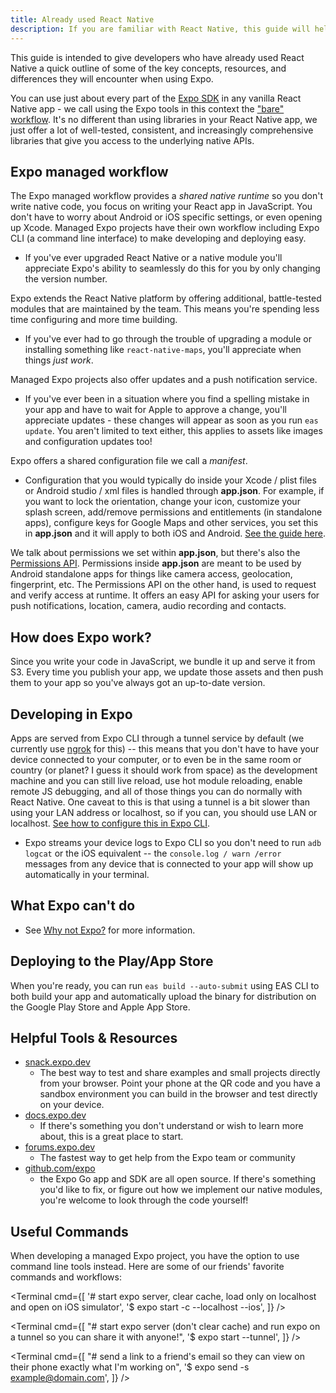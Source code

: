 ```yaml
---
title: Already used React Native
description: If you are familiar with React Native, this guide will help you understand the key differences between Expo and React Native.
---
```



This guide is intended to give developers who have already used React Native a quick outline of some of the key concepts, resources, and differences they will encounter when using Expo.

You can use just about every part of the [Expo SDK](/versions/latest/) in any vanilla React Native app - we call using the Expo tools in this context the ["bare" workflow](/bare/hello-world). It's no different than using libraries in your React Native app, we just offer a lot of well-tested, consistent, and increasingly comprehensive libraries that give you access to the underlying native APIs.

## Expo managed workflow

The Expo managed workflow provides a _shared native runtime_ so you don't write native code, you focus on writing your React app in JavaScript. You don't have to worry about Android or iOS specific settings, or even opening up Xcode. Managed Expo projects have their own workflow including Expo CLI (a command line interface) to make developing and deploying easy.

- If you've ever upgraded React Native or a native module you'll appreciate Expo's ability to seamlessly do this for you by only changing the version number.

Expo extends the React Native platform by offering additional, battle-tested modules that are maintained by the team. This means you're spending less time configuring and more time building.

- If you've ever had to go through the trouble of upgrading a module or installing something like `react-native-maps`, you'll appreciate when things _just work_.

Managed Expo projects also offer updates and a push notification service.

- If you've ever been in a situation where you find a spelling mistake in your app and have to wait for Apple to approve a change, you'll appreciate updates - these changes will appear as soon as you run `eas update`. You aren't limited to text either, this applies to assets like images and configuration updates too!

Expo offers a shared configuration file we call a _manifest_.

- Configuration that you would typically do inside your Xcode / plist files or Android studio / xml files is handled through **app.json**. For example, if you want to lock the orientation, change your icon, customize your splash screen, add/remove permissions and entitlements (in standalone apps), configure keys for Google Maps and other services, you set this in **app.json** and it will apply to both iOS and Android. [See the guide here](/workflow/configuration.mdx).

We talk about permissions we set within **app.json**, but there's also the [Permissions API](../versions/latest/sdk/permissions.mdx). Permissions inside **app.json** are meant to be used by Android standalone apps for things like camera access, geolocation, fingerprint, etc. The Permissions API on the other hand, is used to request and verify access at runtime. It offers an easy API for asking your users for push notifications, location, camera, audio recording and contacts.

## How does Expo work?

Since you write your code in JavaScript, we bundle it up and serve it from S3. Every time you publish your app, we update those assets and then push them to your app so you've always got an up-to-date version.

## Developing in Expo

Apps are served from Expo CLI through a tunnel service by default (we currently use [ngrok](https://ngrok.com) for this) -- this means that you don't have to have your device connected to your computer, or to even be in the same room or country (or planet? I guess it should work from space) as the development machine and you can still live reload, use hot module reloading, enable remote JS debugging, and all of those things you can do normally with React Native. One caveat to this is that using a tunnel is a bit slower than using your LAN address or localhost, so if you can, you should use LAN or localhost. [See how to configure this in Expo CLI](/workflow/expo-cli#develop).

- Expo streams your device logs to Expo CLI so you don't need to run `adb logcat` or the iOS equivalent -- the `console.log / warn /error` messages from any device that is connected to your app will show up automatically in your terminal.

## What Expo can't do

- See [Why not Expo?](/introduction/why-not-expo) for more information.

## Deploying to the Play/App Store

When you're ready, you can run `eas build --auto-submit` using EAS CLI to both build your app and automatically upload the binary for distribution on the Google Play Store and Apple App Store.

## Helpful Tools & Resources

- [snack.expo.dev](https://snack.expo.dev)
  - The best way to test and share examples and small projects directly from your browser. Point your phone at the QR code and you have a sandbox environment you can build in the browser and test directly on your device.
- [docs.expo.dev](/versions/latest/)
  - If there's something you don't understand or wish to learn more about, this is a great place to start.
- [forums.expo.dev](https://forums.expo.dev)
  - The fastest way to get help from the Expo team or community
- [github.com/expo](https://github.com/expo)
  - the Expo Go app and SDK are all open source. If there's something you'd like to fix, or figure out how we implement our native modules, you're welcome to look through the code yourself!

## Useful Commands

When developing a managed Expo project, you have the option to use command line tools instead. Here are some of our friends' favorite commands and workflows:

<Terminal
  cmd={[
    '# start expo server, clear cache, load only on localhost and open on iOS simulator',
    '$ expo start -c --localhost --ios',
  ]}
/>

<Terminal
  cmd={[
    "# start expo server (don't clear cache) and run expo on a tunnel so you can share it with anyone!",
    '$ expo start --tunnel',
  ]}
/>

<Terminal
  cmd={[
    "# send a link to a friend's email so they can view on their phone exactly what I'm working on",
    '$ expo send -s example@domain.com',
  ]}
/>
